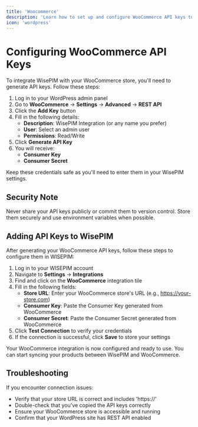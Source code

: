 ```yaml
---
title: 'Woocommerce'
description: 'Learn how to set up and configure WooCommerce API keys to integrate your online store with WisePIM'
icon: 'wordpress'
---
```


# Configuring WooCommerce API Keys

To integrate WisePIM with your WooCommerce store, you'll need to generate API keys. Follow these steps:

1. Log in to your WordPress admin panel
2. Go to **WooCommerce** → **Settings** → **Advanced** → **REST API**
3. Click the **Add Key** button
4. Fill in the following details:
   - **Description**: WisePIM Integration (or any name you prefer)
   - **User**: Select an admin user
   - **Permissions**: Read/Write
5. Click **Generate API Key**
6. You will receive:
   - **Consumer Key**
   - **Consumer Secret**

Keep these credentials safe as you'll need to enter them in your WisePIM settings.

## Security Note
Never share your API keys publicly or commit them to version control. Store them securely and use environment variables when possible.

## Adding API Keys to WisePIM

After generating your WooCommerce API keys, follow these steps to configure them in WISEPIM:

1. Log in to your WISEPIM account
2. Navigate to **Settings** → **Integrations**
3. Find and click on the **WooCommerce** integration tile
4. Fill in the following fields:
   - **Store URL**: Enter your WooCommerce store's URL (e.g., https://your-store.com)
   - **Consumer Key**: Paste the Consumer Key generated from WooCommerce
   - **Consumer Secret**: Paste the Consumer Secret generated from WooCommerce
5. Click **Test Connection** to verify your credentials
6. If the connection is successful, click **Save** to store your settings

Your WooCommerce integration is now configured and ready to use. You can start syncing your products between WisePIM and WooCommerce.

## Troubleshooting

If you encounter connection issues:
- Verify that your store URL is correct and includes 'https://'
- Double-check that you've copied the API keys correctly
- Ensure your WooCommerce store is accessible and running
- Confirm that your WordPress site has REST API enabled
